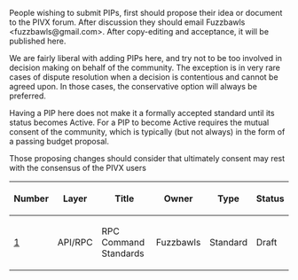 People wishing to submit PIPs, first should propose their idea or document to the PIVX forum. After discussion they should email Fuzzbawls &lt;fuzzbawls@gmail.com&gt;. After copy-editing and acceptance, it will be published here.

We are fairly liberal with adding PIPs here, and try not to be too involved in decision making on behalf of the community. The exception is in very rare cases of dispute resolution when a decision is contentious and cannot be agreed upon. In those cases, the conservative option will always be preferred.

Having a PIP here does not make it a formally accepted standard until its status becomes Active. For a PIP to become Active requires the mutual consent of the community, which is typically (but not always) in the form of a passing budget proposal.

Those proposing changes should consider that ultimately consent may rest with the consensus of the PIVX users

{| class="wikitable sortable" style="width: auto; text-align: center; font-size: smaller; table-layout: fixed;"
!Number
!Layer
!Title
!Owner
!Type
!Status
|-
| [[pip-0001.mediawiki|1]]
| API/RPC
| RPC Command Standards
| Fuzzbawls
| Standard
| Draft
|}

<!-- IMPORTANT!  See the instructions at the top of this page, do NOT JUST add BIPs here! -->
